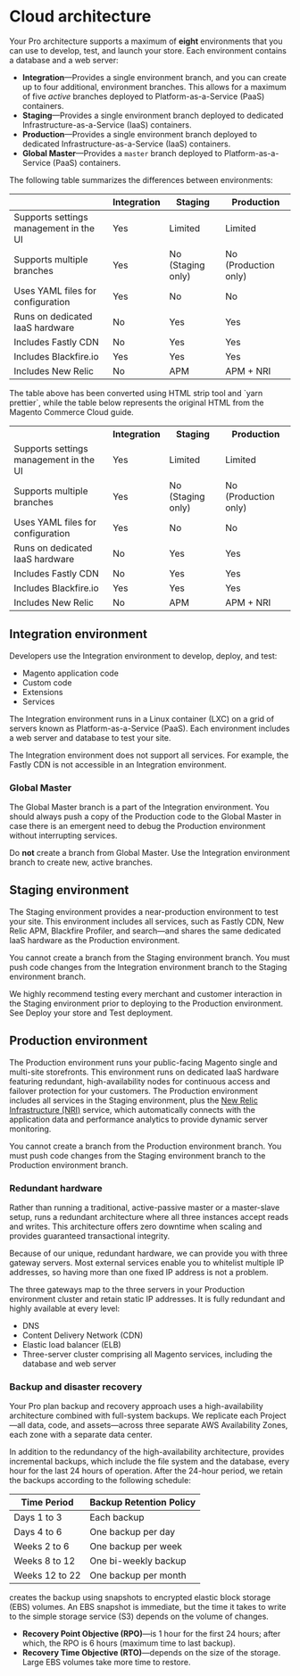 # Cloud architecture

Your <GlobalVariable name='cloud'/> Pro architecture supports a maximum of **eight** environments that you can use to develop, test, and launch your store. Each environment contains a database and a web server:

- **Integration**—Provides a single environment branch, and you can create up to four additional, environment branches. This allows for a maximum of five _active_ branches deployed to Platform-as-a-Service (PaaS) containers.
- **Staging**—Provides a single environment branch deployed to dedicated Infrastructure-as-a-Service (IaaS) containers.
- **Production**—Provides a single environment branch deployed to dedicated Infrastructure-as-a-Service (IaaS) containers.
- **Global Master**—Provides a `master` branch deployed to Platform-as-a-Service (PaaS) containers.

The following table summarizes the differences between environments:

|                                        | Integration | Staging           | Production           |
| -------------------------------------- | ----------- | ----------------- | -------------------- |
| Supports settings management in the UI | Yes         | Limited           | Limited              |
| Supports multiple branches             | Yes         | No (Staging only) | No (Production only) |
| Uses YAML files for configuration      | Yes         | No                | No                   |
| Runs on dedicated IaaS hardware        | No          | Yes               | Yes                  |
| Includes Fastly CDN                    | No          | Yes               | Yes                  |
| Includes Blackfire.io                  | Yes         | Yes               | Yes                  |
| Includes New Relic                     | No          | APM               | APM + NRI            |

<Callout type="info" header="HTML table">
  The table above has been converted using HTML strip tool and `yarn prettier`,
  while the table below represents the original HTML from the Magento Commerce
  Cloud guide.
</Callout>

<table>
  <tbody>
    <tr>
      <td class="blank" />
      <th>Integration</th>
      <th>Staging</th>
      <th>Production</th>
    </tr>
    <tr>
      <td>Supports settings management in the UI</td>
      <td>Yes</td>
      <td>Limited</td>
      <td>Limited</td>
    </tr>
    <tr>
      <td>Supports multiple branches</td>
      <td>Yes</td>
      <td>No (Staging only)</td>
      <td>No (Production only)</td>
    </tr>
    <tr>
      <td>Uses YAML files for configuration</td>
      <td>Yes</td>
      <td>No</td>
      <td>No</td>
    </tr>
    <tr>
      <td>Runs on dedicated IaaS hardware</td>
      <td>No</td>
      <td>Yes</td>
      <td>Yes</td>
    </tr>
    <tr>
      <td>Includes Fastly CDN</td>
      <td>No</td>
      <td>Yes</td>
      <td>Yes</td>
    </tr>
    <tr>
      <td>Includes Blackfire.io</td>
      <td>Yes</td>
      <td>Yes</td>
      <td>Yes</td>
    </tr>
    <tr>
      <td>Includes New Relic</td>
      <td>No</td>
      <td>APM</td>
      <td>APM + NRI</td>
    </tr>
  </tbody>
</table>

## Integration environment

Developers use the Integration environment to develop, deploy, and test:

- Magento application code
- Custom code
- Extensions
- Services

The Integration environment runs in a Linux container (LXC) on a grid of servers known as Platform-as-a-Service (PaaS). Each environment includes a web server and database to test your site.

<Callout type="info" header="Note">
  The Integration environment does not support all services. For example, the
  Fastly CDN is not accessible in an Integration environment.
</Callout>

### Global Master

The Global Master branch is a part of the Integration environment. You should always push a copy of the Production code to the Global Master in case there is an emergent need to debug the Production environment without interrupting services.

Do **not** create a branch from Global Master. Use the Integration environment branch to create new, active branches.

## Staging environment

The Staging environment provides a near-production environment to test your site. This environment includes all services, such as Fastly CDN, New Relic APM, Blackfire Profiler, and search—and shares the same dedicated IaaS hardware as the Production environment.

You cannot create a branch from the Staging environment branch. You must push code changes from the Integration environment branch to the Staging environment branch.

<Callout type="warning" header="Warning">
  We highly recommend testing every merchant and customer interaction in the
  Staging environment prior to deploying to the Production environment. See
  Deploy your store and Test deployment.
</Callout>

## Production environment

The Production environment runs your public-facing Magento single and multi-site storefronts. This environment runs on dedicated IaaS hardware featuring redundant, high-availability nodes for continuous access and failover protection for your customers. The Production environment includes all services in the Staging environment, plus the [New Relic Infrastructure (NRI)][nri] service, which automatically connects with the application data and performance analytics to provide dynamic server monitoring.

You cannot create a branch from the Production environment branch. You must push code changes from the Staging environment branch to the Production environment branch.

### Redundant hardware

Rather than running a traditional, active-passive master or a master-slave setup, <GlobalVariable name='cloud'/> runs a redundant architecture where all three instances accept reads and writes. This architecture offers zero downtime when scaling and provides guaranteed transactional integrity.

Because of our unique, redundant hardware, we can provide you with three gateway servers. Most external services enable you to whitelist multiple IP addresses, so having more than one fixed IP address is not a problem.

The three gateways map to the three servers in your Production environment cluster and retain static IP addresses. It is fully redundant and highly available at every level:

- DNS
- Content Delivery Network (CDN)
- Elastic load balancer (ELB)
- Three-server cluster comprising all Magento services, including the database and web server

### Backup and disaster recovery

Your Pro plan backup and recovery approach uses a high-availability architecture combined with full-system backups. We replicate each Project—all data, code, and assets—across three separate AWS Availability Zones, each zone with a separate data center.

In addition to the redundancy of the high-availability architecture, <GlobalVariable name='cloud'/> provides
incremental backups, which include the file system and the database, every hour for the last 24 hours of operation. After the
24-hour period, we retain the backups according to the following schedule:

| Time Period    | Backup Retention Policy |
| -------------- | ----------------------- |
| Days 1 to 3    | Each backup             |
| Days 4 to 6    | One backup per day      |
| Weeks 2 to 6   | One backup per week     |
| Weeks 8 to 12  | One bi-weekly backup    |
| Weeks 12 to 22 | One backup per month    |

<GlobalVariable name="cloud" /> creates the backup using snapshots to encrypted elastic block storage (EBS) volumes. An EBS snapshot is immediate, but the time it takes to write to the simple storage service (S3) depends on the volume of changes.

- **Recovery Point Objective (RPO)**—is 1 hour for the first 24 hours; after which, the RPO is 6 hours (maximum time to last backup).
- **Recovery Time Objective (RTO)**—depends on the size of the storage. Large EBS volumes take more time to restore.

<!-- links -->

[nri]: https://newrelic.com/products/infrastructure
